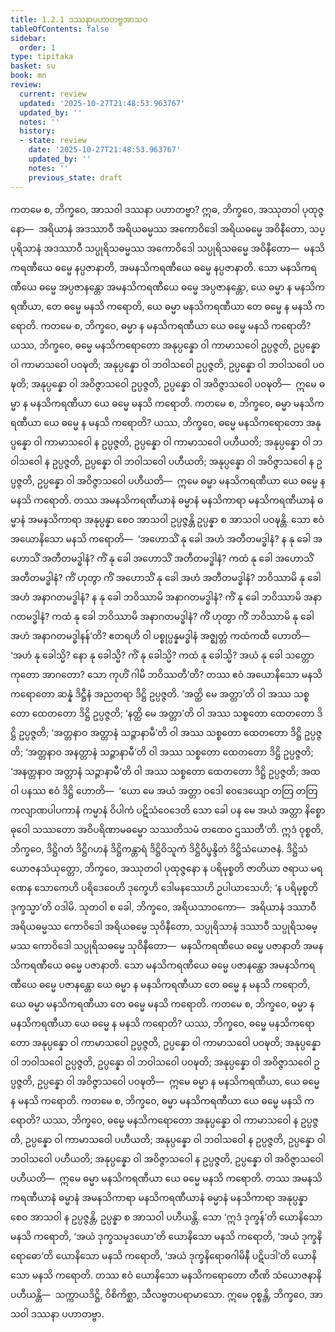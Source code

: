 ```yaml
---
title: 1.2.1 ဒဿနာပဟာတဗ္ဗအာသဝ
tableOfContents: false
sidebar:
  order: 1
type: tipitaka
basket: su
book: mn
review:
  current: review
  updated: '2025-10-27T21:48:53.963767'
  updated_by: ''
  notes: ''
  history:
  - state: review
    date: '2025-10-27T21:48:53.963767'
    updated_by: ''
    notes: ''
    previous_state: draft
---
```



<ReviewStatus review={frontmatter.review} showDetails={true} />

<HypothesisAnnotation frontmatter={frontmatter} />

<DynamicBreadcrumb />

<Division number="17" book="mn" e="ch" v="24" p="50">

<Paragraph number="54" book="mn">
ကတမေ စ, ဘိက္ခဝေ, အာသဝါ ဒဿနာ ပဟာတဗ္ဗာ? ဣဓ, ဘိက္ခဝေ, အဿုတဝါ ပုထုဇ္ဇနော—  အရိယာနံ အဒဿာဝီ အရိယဓမ္မဿ အကောဝိဒေါ အရိယဓမ္မေ အဝိနီတော, သပ္ပုရိသာနံ အဒဿာဝီ သပ္ပုရိသဓမ္မဿ အကောဝိဒေါ သပ္ပုရိသဓမ္မေ အဝိနီတော—  မနသိကရဏီယေ ဓမ္မေ နပ္ပဇာနာတိ, အမနသိကရဏီယေ ဓမ္မေ နပ္ပဇာနာတိ. သော မနသိကရဏီယေ ဓမ္မေ အပ္ပဇာနန္တော အမနသိကရဏီယေ ဓမ္မေ အပ္ပဇာနန္တော, ယေ ဓမ္မာ န မနသိကရဏီယာ, တေ ဓမ္မေ မနသိ ကရောတိ, ယေ ဓမ္မာ မနသိကရဏီယာ တေ ဓမ္မေ န မနသိ ကရောတိ.
</Paragraph>

<Paragraph number="55" book="mn">
ကတမေ စ, ဘိက္ခဝေ, ဓမ္မာ န မနသိကရဏီယာ ယေ ဓမ္မေ မနသိ ကရောတိ? ယဿ, ဘိက္ခဝေ, ဓမ္မေ မနသိကရောတော အနုပ္ပန္နော ဝါ ကာမာသဝေါ ဥပ္ပဇ္ဇတိ, ဥပ္ပန္နော ဝါ ကာမာသဝေါ ပဝဍ္ဎတိ; အနုပ္ပန္နော ဝါ ဘဝါသဝေါ ဥပ္ပဇ္ဇတိ, ဥပ္ပန္နော ဝါ ဘဝါသဝေါ ပဝဍ္ဎတိ; အနုပ္ပန္နော ဝါ အဝိဇ္ဇာသဝေါ ဥပ္ပဇ္ဇတိ, ဥပ္ပန္နော ဝါ အဝိဇ္ဇာသဝေါ ပဝဍ္ဎတိ—  ဣမေ ဓမ္မာ န မနသိကရဏီယာ ယေ ဓမ္မေ မနသိ ကရောတိ.
</Paragraph>

<Paragraph number="56" book="mn">
ကတမေ စ, ဘိက္ခဝေ, ဓမ္မာ မနသိကရဏီယာ ယေ ဓမ္မေ န မနသိ ကရောတိ? ယဿ, ဘိက္ခဝေ, ဓမ္မေ မနသိကရောတော အနုပ္ပန္နော ဝါ ကာမာသဝေါ န ဥပ္ပဇ္ဇတိ, ဥပ္ပန္နော ဝါ ကာမာသဝေါ ပဟီယတိ; အနုပ္ပန္နော ဝါ ဘဝါသဝေါ န ဥပ္ပဇ္ဇတိ, ဥပ္ပန္နော ဝါ ဘဝါသဝေါ ပဟီယတိ; အနုပ္ပန္နော ဝါ အဝိဇ္ဇာသဝေါ န ဥပ္ပဇ္ဇတိ, ဥပ္ပန္နော ဝါ အဝိဇ္ဇာသဝေါ ပဟီယတိ—  ဣမေ ဓမ္မာ မနသိကရဏီယာ ယေ ဓမ္မေ န မနသိ ကရောတိ.
</Paragraph>

<Paragraph number="57" book="mn">
တဿ အမနသိကရဏီယာနံ ဓမ္မာနံ မနသိကာရာ မနသိကရဏီယာနံ ဓမ္မာနံ အမနသိကာရာ အနုပ္ပန္နာ စေဝ အာသဝါ ဥပ္ပဇ္ဇန္တိ ဥပ္ပန္နာ စ အာသဝါ ပဝဍ္ဎန္တိ.
</Paragraph>

</Division>
<Division number="18" book="mn" e="ch" v="24" p="53">

<Paragraph number="58" book="mn">
သော ဧဝံ အယောနိသော မနသိ ကရောတိ—  ‘အဟောသိံ နု ခေါ အဟံ အတီတမဒ္ဓါနံ? န နု ခေါ အဟောသိံ အတီတမဒ္ဓါနံ? ကိံ နု ခေါ အဟောသိံ အတီတမဒ္ဓါနံ? ကထံ နု ခေါ အဟောသိံ အတီတမဒ္ဓါနံ? ကိံ ဟုတွာ ကိံ အဟောသိံ နု ခေါ အဟံ အတီတမဒ္ဓါနံ? ဘဝိဿာမိ နု ခေါ အဟံ အနာဂတမဒ္ဓါနံ? န နု ခေါ ဘဝိဿာမိ အနာဂတမဒ္ဓါနံ? ကိံ နု ခေါ ဘဝိဿာမိ အနာဂတမဒ္ဓါနံ? ကထံ နု ခေါ ဘဝိဿာမိ အနာဂတမဒ္ဓါနံ? ကိံ ဟုတွာ ကိံ ဘဝိဿာမိ နု ခေါ အဟံ အနာဂတမဒ္ဓါနန်’တိ? ဧတရဟိ ဝါ ပစ္စုပ္ပန္နမဒ္ဓါနံ အဇ္ဈတ္တံ ကထံကထီ ဟောတိ—  ‘အဟံ နု ခေါသ္မိ? နော နု ခေါသ္မိ? ကိံ နု ခေါသ္မိ? ကထံ နု ခေါသ္မိ? အယံ နု ခေါ သတ္တော ကုတော အာဂတော? သော ကုဟိံ ဂါမီ ဘဝိဿတီ’တိ?
</Paragraph>

</Division>
<Division number="19" book="mn" e="ch" v="24" p="55">

<Paragraph number="59" book="mn">
တဿ ဧဝံ အယောနိသော မနသိကရောတော ဆန္နံ ဒိဋ္ဌီနံ အညတရာ ဒိဋ္ဌိ ဥပ္ပဇ္ဇတိ. ‘အတ္ထိ မေ အတ္တာ’တိ ဝါ အဿ သစ္စတော ထေတတော ဒိဋ္ဌိ ဥပ္ပဇ္ဇတိ; ‘နတ္ထိ မေ အတ္တာ’တိ ဝါ အဿ သစ္စတော ထေတတော ဒိဋ္ဌိ ဥပ္ပဇ္ဇတိ; ‘အတ္တနာဝ အတ္တာနံ သဉ္ဇာနာမီ’တိ ဝါ အဿ သစ္စတော ထေတတော ဒိဋ္ဌိ ဥပ္ပဇ္ဇတိ; ‘အတ္တနာဝ အနတ္တာနံ သဉ္ဇာနာမီ’တိ ဝါ အဿ သစ္စတော ထေတတော ဒိဋ္ဌိ ဥပ္ပဇ္ဇတိ; ‘အနတ္တနာဝ အတ္တာနံ သဉ္ဇာနာမီ’တိ ဝါ အဿ သစ္စတော ထေတတော ဒိဋ္ဌိ ဥပ္ပဇ္ဇတိ; အထ ဝါ ပနဿ ဧဝံ ဒိဋ္ဌိ ဟောတိ—  ‘ယော မေ အယံ အတ္တာ ဝဒေါ ဝေဒေယျော တတြ တတြ ကလျာဏပါပကာနံ ကမ္မာနံ ဝိပါကံ ပဋိသံဝေဒေတိ သော ခေါ ပန မေ အယံ အတ္တာ နိစ္စော ဓုဝေါ သဿတော အဝိပရိဏာမဓမ္မော သဿတိသမံ တထေဝ ဌဿတီ’တိ. ဣဒံ ဝုစ္စတိ, ဘိက္ခဝေ, ဒိဋ္ဌိဂတံ ဒိဋ္ဌိဂဟနံ ဒိဋ္ဌိကန္တာရံ ဒိဋ္ဌိဝိသူကံ ဒိဋ္ဌိဝိပ္ဖန္ဒိတံ ဒိဋ္ဌိသံယောဇနံ. ဒိဋ္ဌိသံယောဇနသံယုတ္တော, ဘိက္ခဝေ, အဿုတဝါ ပုထုဇ္ဇနော န ပရိမုစ္စတိ ဇာတိယာ ဇရာယ မရဏေန သောကေဟိ ပရိဒေဝေဟိ ဒုက္ခေဟိ ဒေါမနဿေဟိ ဥပါယာသေဟိ; ‘န ပရိမုစ္စတိ ဒုက္ခသ္မာ’တိ ဝဒါမိ.
</Paragraph>

</Division>
<Division number="20" book="mn" e="ch" v="24" p="57">

<Paragraph number="60" book="mn">
သုတဝါ စ ခေါ, ဘိက္ခဝေ, အရိယသာဝကော—  အရိယာနံ ဒဿာဝီ အရိယဓမ္မဿ ကောဝိဒေါ အရိယဓမ္မေ သုဝိနီတော, သပ္ပုရိသာနံ ဒဿာဝီ သပ္ပုရိသဓမ္မဿ ကောဝိဒေါ သပ္ပုရိသဓမ္မေ သုဝိနီတော—  မနသိကရဏီယေ ဓမ္မေ ပဇာနာတိ အမနသိကရဏီယေ ဓမ္မေ ပဇာနာတိ. သော မနသိကရဏီယေ ဓမ္မေ ပဇာနန္တော အမနသိကရဏီယေ ဓမ္မေ ပဇာနန္တော ယေ ဓမ္မာ န မနသိကရဏီယာ တေ ဓမ္မေ န မနသိ ကရောတိ, ယေ ဓမ္မာ မနသိကရဏီယာ တေ ဓမ္မေ မနသိ ကရောတိ.
</Paragraph>

<Paragraph number="61" book="mn">
ကတမေ စ, ဘိက္ခဝေ, ဓမ္မာ န မနသိကရဏီယာ ယေ ဓမ္မေ န မနသိ ကရောတိ? ယဿ, ဘိက္ခဝေ, ဓမ္မေ မနသိကရောတော အနုပ္ပန္နော ဝါ ကာမာသဝေါ ဥပ္ပဇ္ဇတိ, ဥပ္ပန္နော ဝါ ကာမာသဝေါ ပဝဍ္ဎတိ; အနုပ္ပန္နော ဝါ ဘဝါသဝေါ ဥပ္ပဇ္ဇတိ, ဥပ္ပန္နော ဝါ ဘဝါသဝေါ ပဝဍ္ဎတိ; အနုပ္ပန္နော ဝါ အဝိဇ္ဇာသဝေါ ဥပ္ပဇ္ဇတိ, ဥပ္ပန္နော ဝါ အဝိဇ္ဇာသဝေါ ပဝဍ္ဎတိ—  ဣမေ ဓမ္မာ န မနသိကရဏီယာ, ယေ ဓမ္မေ န မနသိ ကရောတိ.
</Paragraph>

<Paragraph number="62" book="mn">
ကတမေ စ, ဘိက္ခဝေ, ဓမ္မာ မနသိကရဏီယာ ယေ ဓမ္မေ မနသိ ကရောတိ? ယဿ, ဘိက္ခဝေ, ဓမ္မေ မနသိကရောတော အနုပ္ပန္နော ဝါ ကာမာသဝေါ န ဥပ္ပဇ္ဇတိ, ဥပ္ပန္နော ဝါ ကာမာသဝေါ ပဟီယတိ; အနုပ္ပန္နော ဝါ ဘဝါသဝေါ န ဥပ္ပဇ္ဇတိ, ဥပ္ပန္နော ဝါ ဘဝါသဝေါ ပဟီယတိ; အနုပ္ပန္နော ဝါ အဝိဇ္ဇာသဝေါ န ဥပ္ပဇ္ဇတိ, ဥပ္ပန္နော ဝါ အဝိဇ္ဇာသဝေါ ပဟီယတိ—  ဣမေ ဓမ္မာ မနသိကရဏီယာ ယေ ဓမ္မေ မနသိ ကရောတိ.
</Paragraph>

<Paragraph number="63" book="mn">
တဿ အမနသိကရဏီယာနံ ဓမ္မာနံ အမနသိကာရာ မနသိကရဏီယာနံ ဓမ္မာနံ မနသိကာရာ အနုပ္ပန္နာ စေဝ အာသဝါ န ဥပ္ပဇ္ဇန္တိ, ဥပ္ပန္နာ စ အာသဝါ ပဟီယန္တိ.
</Paragraph>

</Division>
<Division number="21" book="mn" e="ch" v="24" p="59">

<Paragraph number="64" book="mn">
သော ‘ဣဒံ ဒုက္ခန်’တိ ယောနိသော မနသိ ကရောတိ, ‘အယံ ဒုက္ခသမုဒယော’တိ ယောနိသော မနသိ ကရောတိ, ‘အယံ ဒုက္ခနိရောဓော’တိ ယောနိသော မနသိ ကရောတိ, ‘အယံ ဒုက္ခနိရောဓဂါမိနီ ပဋိပဒါ’တိ ယောနိသော မနသိ ကရောတိ. တဿ ဧဝံ ယောနိသော မနသိကရောတော တီဏိ သံယောဇနာနိ ပဟီယန္တိ—  သက္ကာယဒိဋ္ဌိ, ဝိစိကိစ္ဆာ, သီလဗ္ဗတပရာမာသော. ဣမေ ဝုစ္စန္တိ, ဘိက္ခဝေ, အာသဝါ ဒဿနာ ပဟာတဗ္ဗာ.
</Paragraph>
</Division>